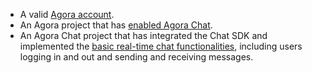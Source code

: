 <PlatformWrapper platform="web">

- A valid [Agora account](/video-calling/reference/manage-agora-account#create-an-agora-account).
- An Agora project that has [enabled Agora Chat](./enable_agora_chat?platform=Web).
- An Agora Chat project that has integrated the Chat SDK and implemented the [basic real-time chat functionalities](./agora_chat_get_started_web?platform=Web), including users logging in and out and sending and receiving messages.

</PlatformWrapper>